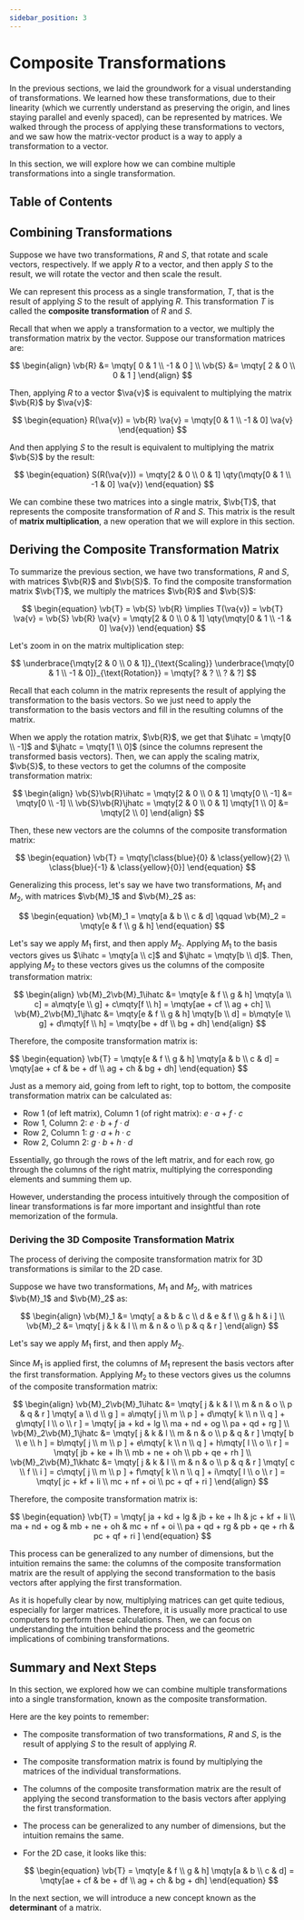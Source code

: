 ```yaml
---
sidebar_position: 3
---
```




# Composite Transformations

In the previous sections, we laid the groundwork for a visual understanding of transformations.
We learned how these transformations, due to their linearity (which we currently understand as preserving the origin, and lines staying parallel and evenly spaced), can be represented by matrices.
We walked through the process of applying these transformations to vectors, and we saw how the matrix-vector product is a way to apply a transformation to a vector.

In this section, we will explore how we can combine multiple transformations into a single transformation.

## Table of Contents

<TOCInline toc={toc} />

## Combining Transformations

Suppose we have two transformations, $R$ and $S$, that rotate and scale vectors, respectively.
If we apply $R$ to a vector, and then apply $S$ to the result, we will rotate the vector and then scale the result.

We can represent this process as a single transformation, $T$, that is the result of applying $S$ to the result of applying $R$.
This transformation $T$ is called the **composite transformation** of $R$ and $S$.

Recall that when we apply a transformation to a vector, we multiply the transformation matrix by the vector.
Suppose our transformation matrices are:

$$
\begin{align}
\vb{R} &= \mqty[ 0 & 1 \\ -1 & 0 ] \\
\vb{S} &= \mqty[ 2 & 0 \\ 0 & 1 ]
\end{align}
$$

Then, applying $R$ to a vector $\va{v}$ is equivalent to multiplying the matrix $\vb{R}$ by $\va{v}$:

$$
\begin{equation}
R(\va{v}) = \vb{R} \va{v} = \mqty[0 & 1 \\ -1 & 0] \va{v}
\end{equation}
$$

And then applying $S$ to the result is equivalent to multiplying the matrix $\vb{S}$ by the result:

$$
\begin{equation}
S(R(\va{v})) = \mqty[2 & 0 \\ 0 & 1] \qty(\mqty[0 & 1 \\ -1 & 0] \va{v})
\end{equation}
$$

We can combine these two matrices into a single matrix, $\vb{T}$, that represents the composite transformation of $R$ and $S$.
This matrix is the result of **matrix multiplication**, a new operation that we will explore in this section.

## Deriving the Composite Transformation Matrix

To summarize the previous section, we have two transformations, $R$ and $S$, with matrices $\vb{R}$ and $\vb{S}$.
To find the composite transformation matrix $\vb{T}$, we multiply the matrices $\vb{R}$ and $\vb{S}$:

$$
\begin{equation}
\vb{T} = \vb{S} \vb{R} \implies T(\va{v}) = \vb{T} \va{v} = \vb{S} \vb{R} \va{v} = \mqty[2 & 0 \\ 0 & 1] \qty(\mqty[0 & 1 \\ -1 & 0] \va{v})
\end{equation}
$$

Let's zoom in on the matrix multiplication step:

$$
\underbrace{\mqty[2 & 0 \\ 0 & 1]}_{\text{Scaling}} \underbrace{\mqty[0 & 1 \\ -1 & 0]}_{\text{Rotation}} = \mqty[? & ? \\ ? & ?]
$$

Recall that each column in the matrix represents the result of applying the transformation to the basis vectors.
So we just need to apply the transformation to the basis vectors and fill in the resulting columns of the matrix.

When we apply the rotation matrix, $\vb{R}$, we get that $\ihatc = \mqty[0 \\ -1]$ and $\jhatc = \mqty[1 \\ 0]$ (since the columns represent the transformed basis vectors).
Then, we can apply the scaling matrix, $\vb{S}$, to these vectors to get the columns of the composite transformation matrix:

$$
\begin{align}
\vb{S}\vb{R}\ihatc = \mqty[2 & 0 \\ 0 & 1] \mqty[0 \\ -1] &= \mqty[0 \\ -1] \\
\vb{S}\vb{R}\jhatc = \mqty[2 & 0 \\ 0 & 1] \mqty[1 \\ 0] &= \mqty[2 \\ 0]
\end{align}
$$

Then, these new vectors are the columns of the composite transformation matrix:

$$
\begin{equation}
\vb{T} = \mqty[\class{blue}{0} & \class{yellow}{2} \\ \class{blue}{-1} & \class{yellow}{0}]
\end{equation}
$$

Generalizing this process, let's say we have two transformations, $M_1$ and $M_2$, with matrices $\vb{M}_1$ and $\vb{M}_2$ as:

$$
\begin{equation}
\vb{M}_1 = \mqty[a & b \\ c & d] \qquad \vb{M}_2 = \mqty[e & f \\ g & h]
\end{equation}
$$

Let's say we apply $M_1$ first, and then apply $M_2$.
Applying $M_1$ to the basis vectors gives us $\ihatc = \mqty[a \\ c]$ and $\jhatc = \mqty[b \\ d]$.
Then, applying $M_2$ to these vectors gives us the columns of the composite transformation matrix:

$$
\begin{align}
\vb{M}_2\vb{M}_1\ihatc &= \mqty[e & f \\ g & h] \mqty[a \\ c] = a\mqty[e \\ g] + c\mqty[f \\ h] = \mqty[ae + cf \\ ag + ch] \\
\vb{M}_2\vb{M}_1\jhatc &= \mqty[e & f \\ g & h] \mqty[b \\ d] = b\mqty[e \\ g] + d\mqty[f \\ h] = \mqty[be + df \\ bg + dh]
\end{align}
$$

Therefore, the composite transformation matrix is:

<Boxed>
$$
\begin{equation}
\vb{T} = \mqty[e & f \\ g & h] \mqty[a & b \\ c & d] = \mqty[ae + cf & be + df \\ ag + ch & bg + dh]
\end{equation}
$$
</Boxed>

Just as a memory aid, going from left to right, top to bottom, the composite transformation matrix can be calculated as:

- Row 1 (of left matrix), Column 1 (of right matrix): $e \cdot a + f \cdot c$
- Row 1, Column 2: $e \cdot b + f \cdot d$
- Row 2, Column 1: $g \cdot a + h \cdot c$
- Row 2, Column 2: $g \cdot b + h \cdot d$

Essentially, go through the rows of the left matrix, and for each row, go through the columns of the right matrix, multiplying the corresponding elements and summing them up.

However, understanding the process intuitively through the composition of linear transformations is far more important and insightful than rote memorization of the formula.

### Deriving the 3D Composite Transformation Matrix

The process of deriving the composite transformation matrix for 3D transformations is similar to the 2D case.

Suppose we have two transformations, $M_1$ and $M_2$, with matrices $\vb{M}_1$ and $\vb{M}_2$ as:

$$
\begin{align}
\vb{M}_1 &= \mqty[ a & b & c \\ d & e & f \\ g & h & i ] \\
\vb{M}_2 &= \mqty[ j & k & l \\ m & n & o \\ p & q & r ]
\end{align}
$$

Let's say we apply $M_1$ first, and then apply $M_2$.

Since $M_1$ is applied first, the columns of $M_1$ represent the basis vectors after the first transformation.
Applying $M_2$ to these vectors gives us the columns of the composite transformation matrix:

$$
\begin{align}
\vb{M}_2\vb{M}_1\ihatc &= \mqty[ j & k & l \\ m & n & o \\ p & q & r ] \mqty[ a \\ d \\ g ] = a\mqty[ j \\ m \\ p ] + d\mqty[ k \\ n \\ q ] + g\mqty[ l \\ o \\ r ] = \mqty[ ja + kd + lg \\ ma + nd + og \\ pa + qd + rg ] \\
\vb{M}_2\vb{M}_1\jhatc &= \mqty[ j & k & l \\ m & n & o \\ p & q & r ] \mqty[ b \\ e \\ h ] = b\mqty[ j \\ m \\ p ] + e\mqty[ k \\ n \\ q ] + h\mqty[ l \\ o \\ r ] = \mqty[ jb + ke + lh \\ mb + ne + oh \\ pb + qe + rh ] \\
\vb{M}_2\vb{M}_1\khatc &= \mqty[ j & k & l \\ m & n & o \\ p & q & r ] \mqty[ c \\ f \\ i ] = c\mqty[ j \\ m \\ p ] + f\mqty[ k \\ n \\ q ] + i\mqty[ l \\ o \\ r ] = \mqty[ jc + kf + li \\ mc + nf + oi \\ pc + qf + ri ]
\end{align}
$$

Therefore, the composite transformation matrix is:

$$
\begin{equation}
\vb{T} = \mqty[ ja + kd + lg & jb + ke + lh & jc + kf + li \\ ma + nd + og & mb + ne + oh & mc + nf + oi \\ pa + qd + rg & pb + qe + rh & pc + qf + ri ]
\end{equation}
$$

This process can be generalized to any number of dimensions, but the intuition remains the same: the columns of the composite transformation matrix are the result of applying the second transformation to the basis vectors after applying the first transformation.

As it is hopefully clear by now, multiplying matrices can get quite tedious, especially for larger matrices.
Therefore, it is usually more practical to use computers to perform these calculations.
Then, we can focus on understanding the intuition behind the process and the geometric implications of combining transformations.

## Summary and Next Steps

In this section, we explored how we can combine multiple transformations into a single transformation, known as the composite transformation.

Here are the key points to remember:

- The composite transformation of two transformations, $R$ and $S$, is the result of applying $S$ to the result of applying $R$.
- The composite transformation matrix is found by multiplying the matrices of the individual transformations.
- The columns of the composite transformation matrix are the result of applying the second transformation to the basis vectors after applying the first transformation.
- The process can be generalized to any number of dimensions, but the intuition remains the same.
- For the 2D case, it looks like this:

    $$
    \begin{equation}
    \vb{T} = \mqty[e & f \\ g & h] \mqty[a & b \\ c & d] = \mqty[ae + cf & be + df \\ ag + ch & bg + dh]
    \end{equation}
    $$

In the next section, we will introduce a new concept known as the **determinant** of a matrix.
